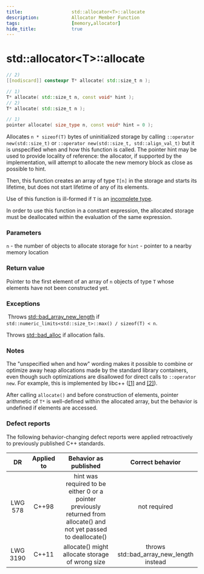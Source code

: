 ```yaml
---
title:                  std::allocator<T>::allocate
description:            Allocator Member Function
tags:                   [memory,allocator]
hide_title:             true
---
```



# std::allocator&lt;T>::allocate

```cpp title="Since C++20"
// 2)
[[nodiscard]] constexpr T* allocate( std::size_t n );
```
```cpp title="Since C++17, Removed in C++20"
// 1)
T* allocate( std::size_t n, const void* hint );
// 2)
T* allocate( std::size_t n );
```
```cpp title="Until C++17"
// 1)
pointer allocate( size_type n, const void* hint = 0 );
```



Allocates `n * sizeof(T)` bytes of uninitialized storage by calling `::operator new(std::size_t)` or <Since v='cpp17'>`::operator new(std::size_t, std::align_val_t)`</Since>
but it is unspecified when and how this function is called. The pointer hint may be used to provide locality of reference: the allocator, 
if supported by the implementation, will attempt to allocate the new memory block as close as possible to hint.

Then, this function creates an array of type `T[n]` in the storage and starts its lifetime, but does not start lifetime of any of its elements.

Use of this function is ill-formed if `T` is an [incomplete type](/docs/std/language/type).

<Since v='cpp20'>In order to use this function in a constant expression, the allocated storage must be deallocated within the evaluation of the same expression.</Since>

### Parameters
`n`	-	the number of objects to allocate storage for
`hint`	-	pointer to a nearby memory location

### Return value
Pointer to the first element of an array of `n` objects of type `T` whose elements have not been constructed yet.

### Exceptions

&nbsp;<Since v='cpp11'>Throws [std::bad_array_new_length](/docs/std/memory/new/bad_array_new_length) if `std::numeric_limits<std::size_t>::max() / sizeof(T) < n`.</Since>

Throws [std::bad_alloc](/docs/std/memory/new/bad_alloc) if allocation fails.

### Notes
The "unspecified when and how" wording makes it possible to combine or optimize away heap allocations made by the standard library containers, 
even though such optimizations are disallowed for direct calls to `::operator new`. For example, this is implemented by libc++ 
([[1]](https://github.com/llvm-mirror/libcxx/blob/master@%7B2017-02-09%7D/include/memory#L1766-L1772) and 
[[2]](https://github.com/llvm-mirror/libcxx/blob/master@%7B2017-02-09%7D/include/new#L211-L217)).

After calling `allocate()` and before construction of elements, pointer arithmetic of `T*` is well-defined within the allocated array, 
but the behavior is undefined if elements are accessed.

### Defect reports
The following behavior-changing defect reports were applied retroactively to previously published C++ standards.

|    DR    | Applied to |                                                 Behavior as published                                                |             Correct behavior             |
|:--------:|:----------:|:--------------------------------------------------------------------------------------------------------------------:|:----------------------------------------:|
| LWG 578  | C++98      | hint was required to be either 0 or a pointer previously returned from allocate() and not yet passed to deallocate() | not required                             |
| LWG 3190 | C++11      | allocate() might allocate storage of wrong size                                                                      | throws std::bad_array_new_length instead |